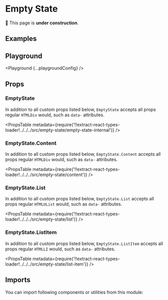 



# Empty State

🚧 This page is **under construction**.

## Examples

<Example title="Basic Usage" path="empty-state/basic-usage">
  <BasicUsage />
</Example>

<Example title="Direction" path="empty-state/direction">
  <Direction />
</Example>

<Example title="Centered Column" path="empty-state/centered-column">
  <CenteredColumn />
</Example>

<Example title="Inverted" path="empty-state/inverted" darkPreview>
  <Inverted />
</Example>

## Playground

<Playground {...playgroundConfig} />

## Props

### EmptyState

In addition to all custom props listed below, `EmptyState` accepts all props regular `HTMLDiv` would, such as `data-` attributes.

<PropsTable
  metadata={require('!!extract-react-types-loader!../../../src/empty-state/empty-state-internal')}
/>

### EmptyState.Content

In addition to all custom props listed below, `EmptyState.Content` accepts all props regular `HTMLDiv` would, such as `data-` attributes.

<PropsTable
  metadata={require('!!extract-react-types-loader!../../../src/empty-state/content')}
/>

### EmptyState.List

In addition to all custom props listed below, `EmptyState.List` accepts all props regular `HTMLUList` would, such as `data-` attributes.

<PropsTable
  metadata={require('!!extract-react-types-loader!../../../src/empty-state/list')}
/>

### EmptyState.ListItem

In addition to all custom props listed below, `EmptyState.ListItem` accepts all props regular `HTMLLI` would, such as `data-` attributes.

<PropsTable
  metadata={require('!!extract-react-types-loader!../../../src/empty-state/list-item')}
/>

## Imports

You can import following components or utilities from this module:

<Imports module={EmptyStateImports} path="@datacamp/waffles/empty-state" />
